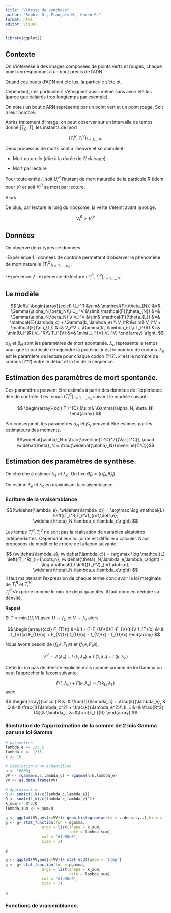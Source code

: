 ```yaml
---
title: "Vitesse de synthèse"
author: "Sophie D., François M., Karen P."
format: html
editor: visual
---
```


```r
library(ggplot2)
```

## Contexte

On s'intéresse à des images composées de points verts et rouges, chaque point correspondant à un bout précis de l'ADN.

Quand ces bouts d'ADN ont été lus, la particule s'éteint.

Cependant, ces particuliers s'éteignent aussi même sans avoir été lus (parce que éclairés trop longtemps par exemple).

On note $i$ un bout d'ARN représenté par un point vert et un point rouge. Soit $n$ leur nombre.

Après traitement d'image, on peut observer sur un intervalle de temps donné $[T_0, T]$, les instants de mort $$(T_i^R, T^V_i)_{i=1,\dots n}.$$

Deux processus de morts sont à l'oeuvre et se cumulent:

-   Mort naturelle (dûe à la durée de l'éclairage)

-   Mort par lecture

Pour toute entité $i$, soit $U_i^{R}$ l'instant de mort naturelle de la particule $R$ (idem pour $V$) et soit $V_i^{R}$ sa mort par lecture.

Alors

```{=tex}
\begin{aligned}
T_i^{R} &= \min(U_i^{R},V_i^R)\\
T_i^{V} &= \min(U_i^{V},V_i^V)
\end{aligned}
```
De plus, par lecture le long du ribosome, la verte s'éteint avant la rouge.

$$ V_i^R > V_i^V$$

## Données

On observe deux types de données.

-Expérience 1 : données de contrôle permettent d'observer le phénomène de mort naturelle $(T_i^{C})_{i=1, \dots,n_C}$.

-Expérience 2 : expérience de lecture $(T_i^{R}, T_i^V)_{i=1, \dots,n}$.

## Le modèle

$$
\left\{
\begin{array}{cclcl}
U_i^R &\sim&   \mathcal{F}(\theta_{N}) &=& \Gamma(\alpha_N,\beta_N)\\
U_i^V &\sim&   \mathcal{F}(\theta_{N}) &=& \Gamma(\alpha_N,\beta_N) \\
V_i^V  &\sim&    \mathcal{F}(\theta_{L}) &=& \mathcal{E}(\lambda_c) + \Gamma(k, \lambda_e)  \\
V_i^R  &\sim&  V_i^V + \mathcal{F}(\nu_{L}) &=& V_i^V + \Gamma(k', \lambda_e)  \\
T_i^{R} &=&  \min(U_i^{R},V_i^R)\\
T_i^{V} &=& \min(U_i^{V},V_i^V)
\end{array}
\right.
$$

$\alpha_N$ et $\beta_N$ sont les paramètres de mort spontanée. $\lambda_c$ représente le temps pour que la particule de rejoindre la protéine. $k$ est le nombre de codons. $\lambda_e$ est le paramètre de lecture pour chaque codon (???). $k'$ est le nombre de codons (???) entre le début et la fin de la séquence.

## Estimation des paramètres de mort spontanée.

Ces paramètres peuvent être estimés à partir des données de l'expérience dite de contrôle. Les temps $(T_i^C)_{i=1,\dots,c_C}$ suivent le modèle suivant:

$$
\begin{array}{ccl}
T_i^{C} &\sim& \Gamma(\alpha_N, \beta_N)
\end{array}
$$

Par conséquent, les paramètres $\alpha_N$ et $\beta_N$ peuvent être estimés par les estimateurs des moments.

$$\widehat{\alpha}_N = \frac{\overline{T^C}^2}{Var(T^C)}, \quad \widehat{\beta}_N = \frac{\widehat{\alpha}_N}{\overline{T^C}}$$

## Estimation des paramètres de synthèse.

On cherche à estimer $\lambda_e$ et $\lambda_c$. On fixe $\hat{\theta}_N = (\widehat{\alpha}_N,\widehat{\beta}_N)$.

On estime $\lambda_e$ et $\lambda_c$ en maximisant la vraisemblance.

### Ecriture de la vraisemblance

$$(\widehat{\lambda_e}, \widehat{\lambda_c}) = \arg\max \log \mathcal{L} \left((T_i^R,T_i^V)_{i=1,\dots,n}; \widehat{\theta}_N,\lambda_e,\lambda_c\right)
$$

Les temps $T_i^R,T_i^V$ ne sont pas la réalisation de variables aléatoires indépendantes. Cependant leur loi jointe est difficile à calculer. Nous proposons de modifier le critère de la façon suivante:

$$ (\widehat{\lambda_e}, \widehat{\lambda_c}) = \arg\max \log \mathcal{L} \left((T_i^R)_{i=1,\dots,n}; \widehat{\theta}_N,\lambda_e,\lambda_c\right) + \log \mathcal{L} \left((T_i^V)_{i=1,\dots,n}; \widehat{\theta}_N,\lambda_e,\lambda_c\right)
$$ Il faut maintenant l'expression de chaque terme donc avoir la loi marginale de $T_i^R$ et $T_i^V$.\
$T_i^R$ s'exprime comme le $\min$ de deux quantités. Il faut donc en déduire sa dénsité.

**Rappel**

Si $T = \min(U,V)$ avec $U \sim f_U$ et $V \sim f_V$ alors

$$
\begin{array}{ccl}
F_{T}(t) &=& 1 - (1-F_{U}(t))(1-F_{V}(t))\\
f_{T}(x)  &=& f_{V}(x) F_{U}(x) + F_{V}(x) f_{U}(x) - f_{V}(x)  - f_{U}(x)
\end{array}
$$

Nous avons besoin de $(f_{U^R}, F_{U^R})$ et $(f_{V^R}, F_{V^R})$.

$$V^V \sim \mathcal{E}(\lambda_c)+ \Gamma(k,\lambda_e) = \Gamma(1,\lambda_c)+ \Gamma(k,\lambda_e)$$

Cette loi n'a pas de densité explicite mais comme somme de loi Gamma on peut l'approcher la façon suivante:

$$ \Gamma(1,\lambda_e)+ \Gamma(k,\lambda_c) \approx \Gamma(k_L,\lambda_L)$$ avec

$$
\begin{array}{cclccl}
R &=& \frac{1}{\lambda_c} + \frac{k}{\lambda_e}, & 
Q &=& \frac{1}{\lambda_c^2} + \frac{k}{\lambda_e^2}\\
k_L &=& \frac{R^2}{Q},& \lambda_L &=&\frac{k_L}{R}
\end{array}
$$

### Illustration de l'approximation de la somme de 2 lois Gamma par une loi Gamma

```r

# paramètres 
lambda_e <- 1/0.5
lambda_c <- 1/15
k <- 16

# Simulation d'un échantillon
n <- 10000;
VV <- rgamma(n,1,lambda_c) + rgamma(n,k,lambda_e)
VV <- as.data.frame(VV)

# Approximation
R <- sum(c(1,k)/c(lambda_c,lambda_e))
Q <- sum(c(1,k)/c(lambda_c,lambda_e)^2)
k_sum <- R^2/Q
lambda_sum <- k_sum/R
```

```r
g <- ggplot(VV,aes(x=VV))+ geom_histogram(aes(y = ..density..),bins = 100) + geom_density(col='red',size=1)
g <- g+ stat_function(fun = dgamma,
                args = list(shape = k_sum,
                            rate = lambda_sum),
                col = "#1b98e0",
                size = 1)

g
```

```r
g <- ggplot(VV,aes(x=VV))+ stat_ecdf(geom = "step") 
g <- g+ stat_function(fun = pgamma,
                args = list(shape = k_sum,
                            rate = lambda_sum),
                col = "#1b98e0",
                size = 1)

g
```

### Fonctions de vraisemblance.
